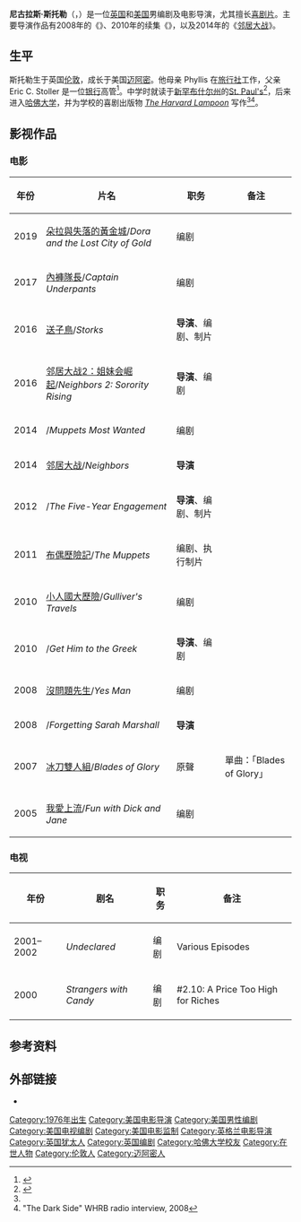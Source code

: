 {{noteTA
|T=zh-tw:尼可拉斯·史托勒;zh-cn:尼古拉斯·斯托勒;zh-hk:尼克·施杜拉;
|G1=Show
|G2=Movie
|1=zh-tw:尼可拉斯·史托勒;zh-cn:尼古拉斯·斯托勒;zh-hk:尼克·施杜拉;
}}
{{Infobox entertainer
| type        = 編劇
| name        = 尼古拉斯·斯托勒
| foreignname = Nicholas Stoller
| image       = 
| caption     = 
| birth_date  = {{birth date and age|df=yes|1976|3|19}}
| birth_place = [[英国|英国]][[伦敦|伦敦]]
| occupation  = 编剧、导演
| spouse      = Francesca Delbanco（2005年至今）
| website     = 
}}
'''尼古拉斯·斯托勒'''（{{lang-en|Nicholas Stoller}}，{{bd|1976年|3月19日}}）是一位[[英国|英国]]和[[美国|美国]]男编剧及电影导演，尤其擅长[[喜剧片|喜剧片]]。主要导演作品有2008年的《{{le|忘掉負心女|Forgetting Sarah Marshall}}》、2010年的续集《{{le|大明星小跟班 (電影)|Get Him to the Greek|大明星小跟班}}》，以及2014年的《[[邻居大战|邻居大战]]》。

==生平==
斯托勒生于英国[[伦敦|伦敦]]，成长于美国[[迈阿密|迈阿密]]。他母亲 Phyllis 在[[旅行社|旅行社]]工作，父亲 Eric C. Stoller 是一位[[银行|银行]]高管<ref name="wedding">{{Citation | last = Lacher | first = Irene | author-link =  | last2 =  | first2 =  | author2-link =  | title = Francesca Delbanco and Nicholas Stoller | newspaper = The New York Times | pages =  | date = 9 October 2005 | url = http://www.nytimes.com/2005/10/09/fashion/weddings/09vows.html | accessdate = 10 April 2008 | archive-date = 2015-04-18 | archive-url = https://web.archive.org/web/20150418220823/http://www.nytimes.com/2005/10/09/fashion/weddings/09vows.html | dead-url = no }}</ref>。中学时就读于[[新罕布什尔州|新罕布什尔州]]的[[St._Paul's_School_(Concord,_New_Hampshire)|St. Paul's]]<ref name="JJ">{{Citation | last = Pfefferman | first = Naomi | title = Teen angst bring laughs film director won’t ‘Forget’ | newspaper = JewishJournal.com | pages =  | year =  | date = 7 April 2008 | url = http://www.jewishjournal.com/film/article/teen_angst_bring_laughs_film_director_wont_forget_20080418/ | accessdate = 26 May 2010 | archive-date = 2014-05-29 | archive-url = https://web.archive.org/web/20140529053756/http://www.jewishjournal.com/film/article/teen_angst_bring_laughs_film_director_wont_forget_20080418 | dead-url = no }}</ref>，后来进入[[哈佛大学|哈佛大学]]，并为学校的喜剧出版物 ''[[Harvard_Lampoon|The Harvard Lampoon]]'' 写作<ref name="wedding"/><ref>"The Dark Side" WHRB radio interview, 2008</ref>。

==影视作品==
===电影===
{| class="wikitable sortable"
|-
! 年份 !! 片名 !! 职务 !! 备注
|-
| 2019 || [[朵拉與失落的黃金城|朵拉與失落的黃金城]]/''Dora and the Lost City of Gold'' || 编剧 || 
|-
| 2017 || [[內褲隊長|內褲隊長]]/''Captain Underpants'' || 编剧 || 
|-
| 2016 || [[送子鳥_(電影)|送子鳥]]/''Storks'' || '''导演'''、编剧、制片 || 
|-
| 2016 || [[邻居大战2：姐妹会崛起|邻居大战2：姐妹会崛起]]/''Neighbors 2: Sorority Rising'' || '''导演'''、编剧 || 
|-
| 2014 || {{le|布偶歷險記：全面追緝|Muppets Most Wanted}}/''Muppets Most Wanted'' || 编剧 ||
|-
| 2014 || [[邻居大战|邻居大战]]/''Neighbors'' || '''导演''' || 
|-
| 2012 || {{le|婚迷指數：5|The Five-Year Engagement}}/''The Five-Year Engagement'' || '''导演'''、编剧、制片 || 
|-
| 2011 || [[慈善星輝布公仔|布偶歷險記]]/''The Muppets'' || 编剧、执行制片 || 
|-
| 2010 || [[小人國大歷險|小人國大歷險]]/''Gulliver's Travels'' || 编剧 || 
|-
| 2010 || {{le|大明星小跟班 (電影)|Get Him to the Greek|大明星小跟班}}/''Get Him to the Greek'' || '''导演'''、编剧 || 
|-
| 2008 || [[沒問題先生|沒問題先生]]/''Yes Man'' || 编剧 || 
|-
| 2008 || {{le|忘掉負心女|Forgetting Sarah Marshall}}/''Forgetting Sarah Marshall'' || '''导演''' || 
|-
| 2007 || [[冰刀雙人組|冰刀雙人組]]/''Blades of Glory'' || 原聲 || 單曲：「Blades of Glory」
|-
| 2005 || [[我愛上流|我愛上流]]/''Fun with Dick and Jane'' || 编剧 ||
|}

===电视===
{| class="wikitable sortable"
|-
! 年份 !! 剧名 !! 职务 !! 备注
|-
| 2001–2002 || ''Undeclared'' || 编剧 || Various Episodes 
|-
| 2000 || ''Strangers with Candy'' || 编剧 || #2.10: A Price Too High for Riches  
|}

==参考资料==
{{reflist}}

==外部链接==
*{{IMDb name|831557}}

{{Nicholas Stoller}}
{{Authority control}}
{{DEFAULTSORT:Stoller, Nicholas}}
[[Category:1976年出生|Category:1976年出生]]
[[Category:美国电影导演|Category:美国电影导演]]
[[Category:美国男性编剧|Category:美国男性编剧]]
[[Category:美国电视编剧|Category:美国电视编剧]]
[[Category:美国电影监制|Category:美国电影监制]]
[[Category:英格兰电影导演|Category:英格兰电影导演]]
[[Category:英国犹太人|Category:英国犹太人]]
[[Category:英国编剧|Category:英国编剧]]
[[Category:哈佛大学校友|Category:哈佛大学校友]]
[[Category:在世人物|Category:在世人物]]
[[Category:伦敦人|Category:伦敦人]]
[[Category:迈阿密人|Category:迈阿密人]]